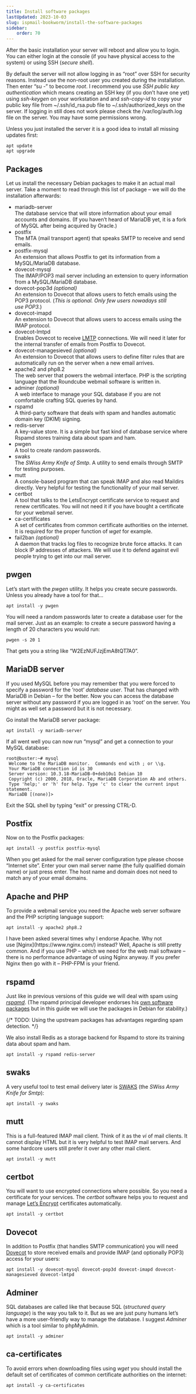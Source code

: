 ```yaml
---
title: Install software packages
lastUpdated: 2023-10-03
slug: ispmail-bookworm/install-the-software-packages
sidebar:
    order: 70
---
```



After the basic installation your server will reboot and allow you to login. You can either login at the console (if you have physical access to the system) or using SSH (_secure shell_).

<Aside type="tip" title="SSH as root with password login?">

By default the server will not allow logging in as “root” over SSH for security reasons. Instead use the non-root user you created during the installation. Then enter “su -” to become _root_. I recommend you use _SSH public key authentication_ which means creating an SSH key (if you don’t have one yet) using _ssh-keygen_ on your workstation and and _ssh-copy-id_ to copy your public key file from ~/.ssh/id\_rsa.pub file to ~/.ssh/authorized\_keys on the server. If logging in still does not work please check the /var/log/auth.log file on the server. You may have some permissions wrong.
</Aside>

Unless you just installed the server it is a good idea to install all missing updates first:

```
apt update
apt upgrade
```

## Packages

Let us install the necessary Debian packages to make it an actual mail server. Take a moment to read through this list of package – we will do the installation afterwards:

- mariadb-server  
    The database service that will store information about your email accounts and domains. (If you haven’t heard of MariaDB yet, it is a fork of MySQL after being acquired by Oracle.)
- postfix  
    The MTA (mail transport agent) that speaks SMTP to receive and send emails.
- postfix-mysql  
    An extension that allows Postfix to get its information from a MySQL/MariaDB database.
- dovecot-mysql  
    The IMAP/POP3 mail server including an extension to query information from a MySQL/MariaDB database.
- dovecot-pop3d _(optional)_  
    An extension to Dovecot that allows users to fetch emails using the POP3 protocol. (_This is optional. Only few users nowadays still use POP3._)
- dovecot-imapd  
    An extension to Dovecot that allows users to access emails using the IMAP protocol.
- dovecot-lmtpd  
    Enables Dovecot to receive [LMTP](https://en.wikipedia.org/wiki/Local_Mail_Transfer_Protocol) connections. We will need it later for the internal transfer of emails from Postfix to Dovecot.
- dovecot-managesieved _(optional)_  
    An extension to Dovecot that allows users to define filter rules that are automatically run on the server when a new email arrives.
- apache2 and php8.2  
    The web server that powers the webmail interface. PHP is the scripting language that the Roundcube webmail software is written in.
- adminer _(optional)_  
    A web interface to manage your SQL database if you are not comfortable crafting SQL queries by hand.
- rspamd  
    A third-party software that deals with spam and handles automatic domain key (DKIM) signing.
- redis-server  
    A key-value store. It is a simple but fast kind of database service where Rspamd stores training data about spam and ham.
- pwgen  
    A tool to create random passwords.
- swaks  
    The _SWiss Army Knife of Smtp_. A utility to send emails through SMTP for testing purposes.
- mutt  
    A console-based program that can speak IMAP and also read Maildirs directly. Very helpful for testing the functionality of your mail server.
- certbot  
    A tool that talks to the LetsEncrypt certificate service to request and renew certificates. You will not need it if you have bought a certificate for your webmail server.
- ca-certificates  
    A set of certificates from common certificate authorities on the internet. It is required for the proper function of _wget_ for example.
- fail2ban _(optional)_  
    A daemon that tracks log files to recognize brute force attacks. It can block IP addresses of attackers. We will use it to defend against evil people trying to get into our mail server.

## pwgen

Let’s start with the _pwgen_ utility. It helps you create secure passwords. Unless you already have a tool for that…

```
apt install -y pwgen
```
You will need a random passwords later to create a database user for the mail server. Just as an example: to create a secure password having a length of 20 characters you would run:

```
pwgen -s 20 1
```

That gets you a string like “W2EzNUFJzjEmA8tQT7A0”.    

## MariaDB server

If you used MySQL before you may remember that you were forced to specify a password for the ‘root’ _database user_. That has changed with MariaDB in Debian – for the better. Now you can access the database server without any password if you are logged in as ‘root’ on the server. You might as well set a password but it is not necessary.

Go install the MariaDB server package:

```
apt install -y mariadb-server
```
If all went well you can now run “mysql” and get a connection to your MySQL database:

```
root@buster:~# mysql
 Welcome to the MariaDB monitor.  Commands end with ; or \\g.
 Your MariaDB connection id is 30
 Server version: 10.3.18-MariaDB-0+deb10u1 Debian 10
 Copyright (c) 2000, 2018, Oracle, MariaDB Corporation Ab and others.
 Type 'help;' or 'h' for help. Type 'c' to clear the current input statement.
 MariaDB [(none)]> 
```

Exit the SQL shell by typing “exit” or pressing CTRL-D.

## Postfix

Now on to the Postfix packages:

```
apt install -y postfix postfix-mysql
```
When you get asked for the mail server configuration type please choose “Internet site”. Enter your own mail server name (the fully qualified domain name) or just press enter. The host name and domain does not need to match any of your email domains.

## Apache and PHP

To provide a webmail service you need the Apache web server software and the PHP scripting language support:

```
apt install -y apache2 php8.2
```

<Aside type="note">
I have been asked several times why I endorse Apache. Why not use [Nginx](https://www.nginx.com/) instead? Well, Apache is still pretty common. And if you use PHP – which we need for the web mail software – there is no performance advantage of using Nginx anyway. If you prefer Nginx then go with it – PHP-FPM is your friend.
</Aside>

## rspamd

Just like in previous versions of this guide we will deal with spam using _[rspamd](https://rspamd.com/)_. (The rspamd principal developer endorses his [own software packages](https://rspamd.com/downloads.html) but in this guide we will use the packages in Debian for stability.)

{/* TODO: Using the upstream packages has advantages regarding spam detection. */}

We also install Redis as a storage backend for Rspamd to store its training data about spam and ham.

```
apt install -y rspamd redis-server
```

## swaks

A very useful tool to test email delivery later is [SWAKS](https://www.jetmore.org/john/code/swaks/) (the _SWiss Army Knife for Smtp_):

```
apt install -y swaks
```

## mutt

This is a full-featured IMAP mail client. Think of it as the _vi_ of mail clients. It cannot display HTML but it is very helpful to test IMAP mail servers. And some hardcore users still prefer it over any other mail client.

```
apt install -y mutt
```

## certbot

You will want to use encrypted connections where possible. So you need a certificate for your services. The _certbot_ software helps you to request and manage [Let’s Encrypt](https://letsencrypt.org/) certificates automatically.

```
apt install -y certbot
```

## Dovecot

In addition to Postfix (that handles SMTP communication) you will need [Dovecot](https://dovecot.org/) to store received emails and provide IMAP (and optionally POP3) access for your users:

```
apt install -y dovecot-mysql dovecot-pop3d dovecot-imapd dovecot-managesieved dovecot-lmtpd
```

## Adminer

SQL databases are called like that because SQL (_structured query language_) is the way you talk to it. But as we are just puny humans let’s have a more user-friendly way to manage the database. I suggest _Adminer_ which is a tool similar to phpMyAdmin.

```
apt install -y adminer
```

## ca-certificates

To avoid errors when downloading files using _wget_ you should install the default set of certificates of common certificate authorities on the internet:

```
apt install -y ca-certificates
```
